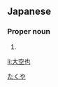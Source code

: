 ==Japanese==
{{ja-kanjitab|大|空|也}}

===Proper noun===
{{ja-pos|proper|たくや}}

# {{given name|male|lang=ja}}

[[Category:Japanese male given names|たくや]]

[[li:大空也]]